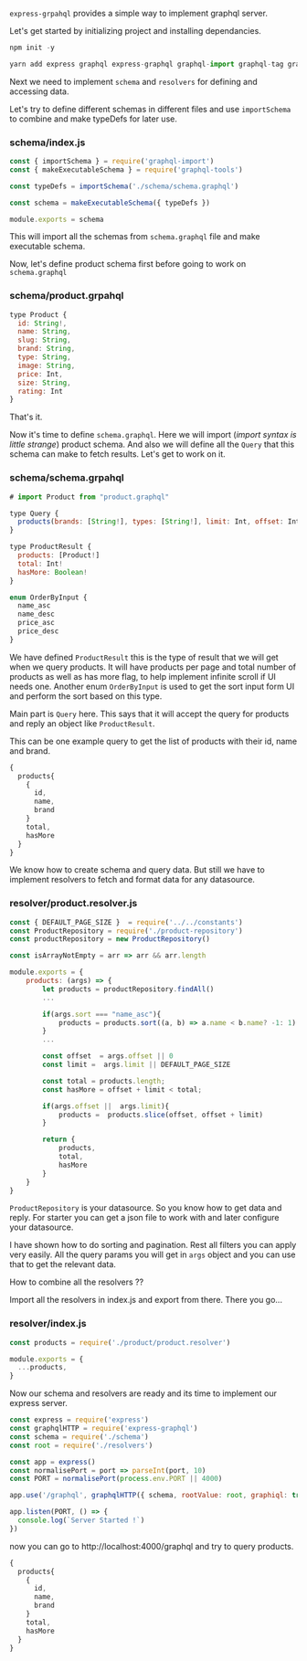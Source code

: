 `express-grpahql` provides a simple way to implement graphql server.

Let's get started by initializing project and installing dependancies.

```js
npm init -y

yarn add express graphql express-graphql graphql-import graphql-tag graphql-tools
```
Next we need to implement `schema` and `resolvers` for defining and accessing data.

Let's try to define different schemas in different files and use `importSchema` to combine and make typeDefs for later use.


### **schema/index.js**
```js
const { importSchema } = require('graphql-import')
const { makeExecutableSchema } = require('graphql-tools')

const typeDefs = importSchema('./schema/schema.graphql')

const schema = makeExecutableSchema({ typeDefs })

module.exports = schema
```

This will import all the schemas from `schema.graphql` file and make executable schema.

Now, let's define product schema first before going to work on `schema.graphql`

### **schema/product.grpahql**
```js
type Product {
  id: String!,
  name: String,
  slug: String,
  brand: String,
  type: String,
  image: String,
  price: Int,
  size: String,
  rating: Int
}
```

That's it.

Now it's time to define `schema.graphql`. Here we will import (_import syntax is little strange_) product schema. And also we will define all the `Query` that this schema can make to fetch results. Let's get to work on it.

### **schema/schema.grpahql**
```js
# import Product from "product.graphql"

type Query {
  products(brands: [String!], types: [String!], limit: Int, offset: Int, sort: OrderByInput): ProductResult!
}

type ProductResult {
  products: [Product!]
  total: Int!
  hasMore: Boolean!
}

enum OrderByInput {
  name_asc
  name_desc
  price_asc
  price_desc
}
```

We have defined `ProductResult` this is the type of result that we will get when we query products. It will have products per page and total number of products as well as has more flag, to help implement infinite scroll if UI needs one.
Another enum `OrderByInput` is used to get the sort input form UI and perform the sort based on this type.

Main part is `Query` here.
This says that it will accept the query for products and reply an object like `ProductResult`.

This can be one example query to get the list of products with their id, name and brand.
```js
{
  products{
    {
      id,
      name,
      brand
    }
    total,
    hasMore
  }
}
```

We know how to create schema and query data. But still we have to implement resolvers to fetch and format data for any datasource.

### **resolver/product.resolver.js**
```js
const { DEFAULT_PAGE_SIZE }  = require('../../constants')
const ProductRepository = require('./product-repository')
const productRepository = new ProductRepository()

const isArrayNotEmpty = arr => arr && arr.length

module.exports = {
    products: (args) => {
        let products = productRepository.findAll()
        ...

        if(args.sort === "name_asc"){
            products = products.sort((a, b) => a.name < b.name? -1: 1)
        }
        ...

        const offset  = args.offset || 0
        const limit =  args.limit || DEFAULT_PAGE_SIZE

        const total = products.length;
        const hasMore = offset + limit < total;

        if(args.offset ||  args.limit){
            products =  products.slice(offset, offset + limit)
        }

        return {
            products,
            total,
            hasMore
        }
    }
}
```
`ProductRepository` is your datasource. So you know how to get data and reply. For starter you can get a json file to work with and later configure your datasource.

I have shown how to do sorting and pagination. Rest all filters you can apply very easily. All the query params you will get in `args` object and you can use that to get the relevant data.

How to combine all the resolvers ??

Import all the resolvers in index.js and export from there. There you go...

### **resolver/index.js**
```js
const products = require('./product/product.resolver')

module.exports = {
  ...products,
}
```

Now our schema and resolvers are ready and its time to implement our express server.

```js
const express = require('express')
const graphqlHTTP = require('express-graphql')
const schema = require('./schema')
const root = require('./resolvers')

const app = express()
const normalisePort = port => parseInt(port, 10)
const PORT = normalisePort(process.env.PORT || 4000)

app.use('/graphql', graphqlHTTP({ schema, rootValue: root, graphiql: true }))

app.listen(PORT, () => {
  console.log(`Server Started !`)
})

```

now you can go to http://localhost:4000/graphql and try to query products.

```js
{
  products{
    {
      id,
      name,
      brand
    }
    total,
    hasMore
  }
}
```